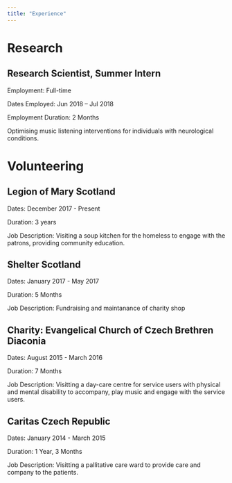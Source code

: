 ```yaml
---
title: "Experience"
---
```


# Research

## Research Scientist, Summer Intern

Employment: Full-time

Dates Employed: Jun 2018 – Jul 2018

Employment Duration: 2 Months

Optimising music listening interventions for individuals with neurological conditions.

# Volunteering

## Legion of Mary Scotland

Dates: December 2017 - Present

Duration: 3 years

Job Description: Visiting a soup kitchen for the homeless to engage with the patrons, providing community education.

## Shelter Scotland
Dates: January 2017 - May 2017

Duration: 5 Months

Job Description: Fundraising and maintanance of charity shop

## Charity: Evangelical Church of Czech Brethren Diaconia

Dates: August 2015 - March 2016

Duration: 7 Months

Job Description: Visitting a day-care centre for service users with physical and mental disability to accompany, play music and engage with the service users.

## Caritas Czech Republic

Dates: January 2014 - March 2015

Duration: 1 Year, 3 Months

Job Description: Visitting a pallitative care ward to provide care and company to the patients.